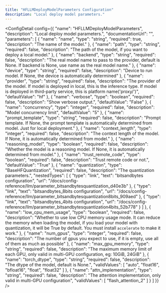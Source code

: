 ```yaml
---
title: "HFLLMDeployModelParameters Configuration"
description: "Local deploy model parameters."
---
```



<ConfigDetail config={{
  "name": "HFLLMDeployModelParameters",
  "description": "Local deploy model parameters.",
  "documentationUrl": "",
  "parameters": [
    {
      "name": "name",
      "type": "string",
      "required": true,
      "description": "The name of the model."
    },
    {
      "name": "path",
      "type": "string",
      "required": false,
      "description": "The path of the model, if you want to deploy a local model."
    },
    {
      "name": "backend",
      "type": "string",
      "required": false,
      "description": "The real model name to pass to the provider, default is None. If backend is None, use name as the real model name."
    },
    {
      "name": "device",
      "type": "string",
      "required": false,
      "description": "Device to run model. If None, the device is automatically determined"
    },
    {
      "name": "provider",
      "type": "string",
      "required": false,
      "description": "The provider of the model. If model is deployed in local, this is the inference type. If model is deployed in third-party service, this is platform name('proxy/<platform>')",
      "defaultValue": "hf"
    },
    {
      "name": "verbose",
      "type": "boolean",
      "required": false,
      "description": "Show verbose output.",
      "defaultValue": "False"
    },
    {
      "name": "concurrency",
      "type": "integer",
      "required": false,
      "description": "Model concurrency limit",
      "defaultValue": "5"
    },
    {
      "name": "prompt_template",
      "type": "string",
      "required": false,
      "description": "Prompt template. If None, the prompt template is automatically determined from model. Just for local deployment."
    },
    {
      "name": "context_length",
      "type": "integer",
      "required": false,
      "description": "The context length of the model. If None, it is automatically determined from model."
    },
    {
      "name": "reasoning_model",
      "type": "boolean",
      "required": false,
      "description": "Whether the model is a reasoning model. If None, it is automatically determined from model."
    },
    {
      "name": "trust_remote_code",
      "type": "boolean",
      "required": false,
      "description": "Trust remote code or not.",
      "defaultValue": "True"
    },
    {
      "name": "quantization",
      "type": "BaseHFQuantization",
      "required": false,
      "description": "The quantization parameters.",
      "nestedTypes": [
        {
          "type": "link",
          "text": "bitsandbytes configuration",
          "url": "/docs/config-reference/llm/parameter_bitsandbytesquantization_d40e3b"
        },
        {
          "type": "link",
          "text": "bitsandbytes_8bits configuration",
          "url": "/docs/config-reference/llm/parameter_bitsandbytesquantization8bits_909aed"
        },
        {
          "type": "link",
          "text": "bitsandbytes_4bits configuration",
          "url": "/docs/config-reference/llm/parameter_bitsandbytesquantization4bits_52b778"
        }
      ]
    },
    {
      "name": "low_cpu_mem_usage",
      "type": "boolean",
      "required": false,
      "description": "Whether to use low CPU memory usage mode. It can reduce the memory when loading the model, if you load your model with quantization, it will be True by default. You must install `accelerate` to make it work."
    },
    {
      "name": "num_gpus",
      "type": "integer",
      "required": false,
      "description": "The number of gpus you expect to use, if it is empty, use all of them as much as possible"
    },
    {
      "name": "max_gpu_memory",
      "type": "string",
      "required": false,
      "description": "The maximum memory limit of each GPU, only valid in multi-GPU configuration, eg: 10GiB, 24GiB"
    },
    {
      "name": "torch_dtype",
      "type": "string",
      "required": false,
      "description": "The dtype of the model, default is None.",
      "validValues": [
        "auto",
        "float16",
        "bfloat16",
        "float",
        "float32"
      ]
    },
    {
      "name": "attn_implementation",
      "type": "string",
      "required": false,
      "description": "The attention implementation, only valid in multi-GPU configuration",
      "validValues": [
        "flash_attention_2"
      ]
    }
  ]
}} />

